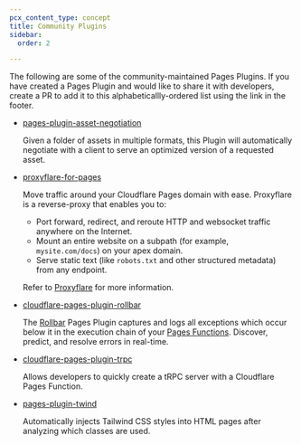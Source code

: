 ```yaml
---
pcx_content_type: concept
title: Community Plugins
sidebar:
  order: 2

---
```


The following are some of the community-maintained Pages Plugins. If you have created a Pages Plugin and would like to share it with developers, create a PR to add it to this alphabeticallly-ordered list using the link in the footer.

* [pages-plugin-asset-negotiation](https://github.com/Cherry/pages-plugin-asset-negotiation)

  Given a folder of assets in multiple formats, this Plugin will automatically negotiate with a client to serve an optimized version of a requested asset.

* [proxyflare-for-pages](https://github.com/flaregun-net/proxyflare-for-pages)

  Move traffic around your Cloudflare Pages domain with ease. Proxyflare is a reverse-proxy that enables you to:

  * Port forward, redirect, and reroute HTTP and websocket traffic anywhere on the Internet.
  * Mount an entire website on a subpath (for example, `mysite.com/docs`) on your apex domain.
  * Serve static text (like `robots.txt` and other structured metadata) from any endpoint.

  Refer to [Proxyflare](https://proxyflare.works) for more information.

* [cloudflare-pages-plugin-rollbar](https://github.com/hckr-studio/cloudflare-pages-plugin-rollbar)
  
  The [Rollbar](https://rollbar.com/) Pages Plugin captures and logs all exceptions which occur below it in the execution chain 
  of your [Pages Functions](/pages/functions/). Discover, predict, and resolve errors in real-time.

* [cloudflare-pages-plugin-trpc](https://github.com/toyamarinyon/cloudflare-pages-plugin-trpc)

  Allows developers to quickly create a tRPC server with a Cloudflare Pages Function.

* [pages-plugin-twind](https://github.com/helloimalastair/twind-plugin)

  Automatically injects Tailwind CSS styles into HTML pages after analyzing which classes are used.
